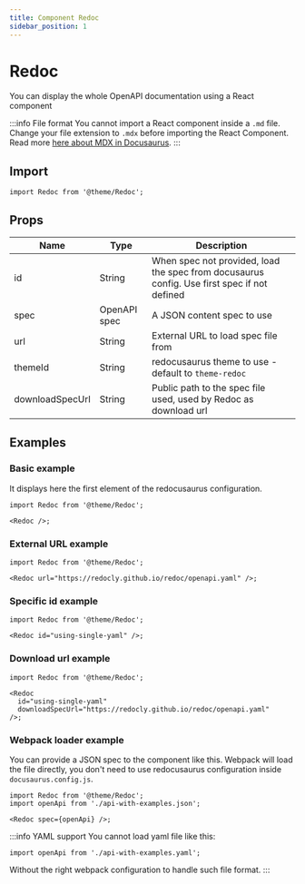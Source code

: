 ```yaml
---
title: Component Redoc
sidebar_position: 1
---
```



# Redoc

You can display the whole OpenAPI documentation using a React component

:::info File format
You cannot import a React component inside a `.md` file.  
Change your file extension to `.mdx` before importing the React Component.  
Read more [here about MDX in Docusaurus](https://docusaurus.io/docs/markdown-features/react).
:::

## Import

```tsx
import Redoc from '@theme/Redoc';
```

## Props

| Name            | Type         | Description                                                                                 |
| --------------- | ------------ | ------------------------------------------------------------------------------------------- |
| id              | String       | When spec not provided, load the spec from docusaurus config. Use first spec if not defined |
| spec            | OpenAPI spec | A JSON content spec to use                                                                  |
| url             | String       | External URL to load spec file from                                                         |
| themeId         | String       | redocusaurus theme to use - default to `theme-redoc`                                        |
| downloadSpecUrl | String       | Public path to the spec file used, used by Redoc as download url                            |

## Examples

### Basic example

It displays here the first element of the redocusaurus configuration.

```tsx
import Redoc from '@theme/Redoc';

<Redoc />;
```

<Redoc />

### External URL example

```tsx
import Redoc from '@theme/Redoc';

<Redoc url="https://redocly.github.io/redoc/openapi.yaml" />;
```

<Redoc url="https://redocly.github.io/redoc/openapi.yaml" />

### Specific id example

```tsx
import Redoc from '@theme/Redoc';

<Redoc id="using-single-yaml" />;
```

<Redoc id="using-single-yaml" />

### Download url example

```tsx
import Redoc from '@theme/Redoc';

<Redoc
  id="using-single-yaml"
  downloadSpecUrl="https://redocly.github.io/redoc/openapi.yaml"
/>;
```

<Redoc
  id="using-single-yaml"
  downloadSpecUrl="https://redocly.github.io/redoc/openapi.yaml"
/>

### Webpack loader example

You can provide a JSON spec to the component like this. Webpack will load the file directly,
you don't need to use redocusaurus configuration inside `docusaurus.config.js`.

```tsx
import Redoc from '@theme/Redoc';
import openApi from './api-with-examples.json';

<Redoc spec={openApi} />;
```

<Redoc spec={openApi} />

:::info YAML support
You cannot load yaml file like this:

```tsx
import openApi from './api-with-examples.yaml';
```

Without the right webpack configuration to handle such file format.
:::
